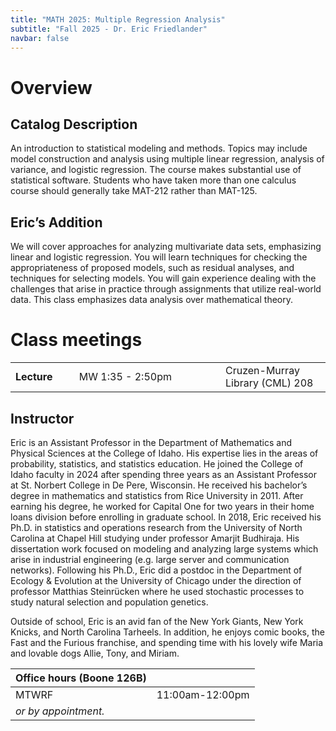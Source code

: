 ---
title: "MATH 2025: Multiple Regression Analysis"
subtitle: "Fall 2025 - Dr. Eric Friedlander"
navbar: false
---

# Overview

## Catalog Description
An introduction to statistical modeling and methods. Topics may include model construction and analysis using multiple linear regression, analysis of variance, and logistic regression. The course makes substantial use of statistical software. Students who have taken more than one calculus course should generally take MAT-212 rather than MAT-125.

## Eric's Addition
We will cover approaches for analyzing multivariate data sets, emphasizing linear and logistic regression. You will learn techniques for checking the appropriateness of proposed models, such as residual analyses, and techniques for selecting models. You will gain experience dealing with the challenges that arise in practice through assignments that utilize real-world data. This class emphasizes data analysis over mathematical theory.

# Class meetings

|             |                             |                     |
|-------------|-----------------------------|---------------------|
| **Lecture** | MW 1:35 - 2:50pm | Cruzen-Murray Library (CML) 208            |

## Instructor

Eric is an Assistant Professor in the Department of Mathematics and Physical Sciences at the College of Idaho. His expertise lies in the areas of probability, statistics, and statistics education. He joined the College of Idaho faculty in 2024 after spending three years as an Assistant Professor at St. Norbert College in De Pere, Wisconsin. He received his bachelor’s degree in mathematics and statistics from Rice University in 2011. After earning his degree, he worked for Capital One for two years in their home loans division before enrolling in graduate school. In 2018, Eric received his Ph.D. in statistics and operations research from the University of North Carolina at Chapel Hill studying under professor Amarjit Budhiraja. His dissertation work focused on modeling and analyzing large systems which arise in industrial engineering (e.g. large server and communication networks). Following his Ph.D., Eric did a postdoc in the Department of Ecology & Evolution at the University of Chicago under the direction of professor Matthias Steinrücken where he used stochastic processes to study natural selection and population genetics. 

Outside of school, Eric is an avid fan of the New York Giants, New York Knicks, and North Carolina Tarheels. In addition, he enjoys comic books, the Fast and the Furious franchise, and spending time with his lovely wife Maria and lovable dogs Allie, Tony, and Miriam.

| Office hours (Boone 126B) | |
|----------------------|---------------|
| MTWRF | 11:00am-12:00pm |
| *or by appointment.* |               |

